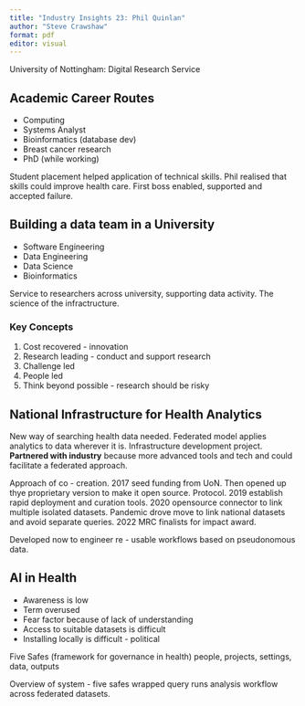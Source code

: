 ```yaml
---
title: "Industry Insights 23: Phil Quinlan"
author: "Steve Crawshaw"
format: pdf
editor: visual
---
```


University of Nottingham: Digital Research Service  

## Academic Career Routes  

* Computing 
* Systems Analyst 
* Bioinformatics (database dev) 
* Breast cancer research 
* PhD (while working) 


Student placement helped application of technical skills. Phil realised that skills could improve health care. First boss enabled, supported and accepted failure.  

## Building a data team in a University     

* Software Engineering 
* Data Engineering 
* Data Science 
* Bioinformatics

Service to researchers across university, supporting data activity. The science of the infractructure.  

### Key Concepts

1. Cost recovered - innovation 
2. Research leading - conduct and support research 
3. Challenge led 
4. People led 
5. Think beyond possible - research should be risky     

## National Infrastructure for Health Analytics     

New way of searching health data needed. Federated model applies analytics to data wherever it is. Infrastructure development project. **Partnered with industry** because more advanced tools and tech and could facilitate a federated approach.  

Approach of co - creation. 2017 seed funding from UoN. Then opened up thye proprietary version to make it open source. Protocol. 2019 establish rapid deployment and curation tools. 2020 opensource connector to link multiple isolated datasets. Pandemic drove move to link national datasets and avoid separate queries. 2022 MRC finalists for impact award. 

Developed now to engineer re - usable workflows based on pseudonomous data. 

## AI in Health 

* Awareness is low 
* Term overused 
* Fear factor because of lack of understanding 
* Access to suitable datasets is difficult 
* Installing locally is difficult - political

Five Safes (framework for governance in health) people, projects, settings, data, outputs  

Overview of system - five safes wrapped query runs analysis workflow across federated datasets.

